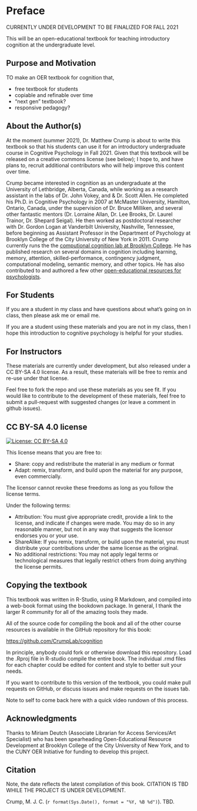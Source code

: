 # Preface {.unnumbered}

CURRENTLY UNDER DEVELOPMENT TO BE FINALIZED FOR FALL 2021

This will be an open-educational textbook for teaching introductory cognition at the undergraduate level. 

## Purpose and Motivation

TO make an OER textbook for cognition that,

- free textbook for students
- copiable and refinable over time
- "next gen" textbook?
- responsive pedagogy?

## About the Author(s)

At the moment (summer 2021), Dr. Matthew Crump is about to write this textbook so that his students can use it for an introductory undergraduate course in Cognitive Psychology in Fall 2021. Given that this textbook will be released on a creative commons license (see below); I hope to, and have plans to, recruit additional contributors who will help improve this content over time.

Crump became interested in cognition as an undergraduate at the University of Lethbridge, Alberta, Canada, while working as a research assistant in the labs of Dr. John Vokey, and & Dr. Scott Allen. He completed his Ph.D. in Cognitive Psychology in 2007 at McMaster University, Hamilton, Ontario, Canada, under the supervision of Dr. Bruce Milliken, and several other fantastic mentors (Dr. Lorraine Allan, Dr. Lee Brooks, Dr. Laurel Trainor, Dr. Shepard Seigal). He then worked as postdoctoral researcher with Dr. Gordon Logan at Vanderbilt University, Nashville, Tennessee, before beginning as Assistant Professor in the Department of Psychology at Brooklyn College of the City University of New York in 2011. Crump currently runs the the [computional cognition lab at Brooklyn College](https://www.crumplab.com). He has published research on several domains in cognition including learning, memory, attention, skilled-performance, contingency judgment, computational modeling, semantic memory, and other topics. He has also contributed to and authored a few other [open-educational resources for psychologists](https://www.crumplab.com/Books.html).

## For Students

If you are a student in my class and have questions about what's going on in class, then please ask me or email me.

If you are a student using these materials and you are not in my class, then I hope this introduction to cognitive psychology is helpful for your studies. 


## For Instructors

These materials are currently under development, but also released under a CC BY-SA 4.0 license. As a result, these materials will be free to remix and re-use under that license. 

Feel free to fork the repo and use these materials as you see fit. If you would like to contribute to the development of these materials, feel free to submit a pull-request with suggested changes (or leave a comment in github issues).

## CC BY-SA 4.0 license

[![License: CC BY-SA 4.0](https://img.shields.io/badge/License-CC%20BY--SA%204.0-lightgrey.svg)](https://creativecommons.org/licenses/by-sa/4.0/)

This license means that you are free to:

- Share: copy and redistribute the material in any medium or format
- Adapt: remix, transform, and build upon the material for any purpose, even commercially.

The licensor cannot revoke these freedoms as long as you follow the license terms.

Under the following terms:

- Attribution: You must give appropriate credit, provide a link to the license, and indicate if changes were made. You may do so in any reasonable manner, but not in any way that suggests the licensor endorses you or your use.
- ShareAlike: If you remix, transform, or build upon the material, you must distribute your contributions under the same license as the original.
- No additional restrictions: You may not apply legal terms or technological measures that legally restrict others from doing anything the license permits.

## Copying the textbook

This textbook was written in R-Studio, using R Markdown, and compiled into a web-book format using the bookdown package. In general, I thank the larger R community for all of the amazing tools they made.

All of the source code for compiling the book and all of the other course resources is available in the GitHub repository for this book:

<https://github.com/CrumpLab/cognition>

In principle, anybody could fork or otherwise download this repository. Load the .Rproj file in R-studio compile the entire book. The individual .rmd files for each chapter could be edited for content and style to better suit your needs.

If you want to contribute to this version of the textbook, you could make pull requests on GitHub, or discuss issues and make requests on the issues tab.

Note to self to come back here with a quick video rundown of this process.

## Acknowledgments

Thanks to Miriam Deutch (Associate Librarian for Access Services/Art Specialist) who has been spearheading Open-Educational Resource Development at Brooklyn College of the City University of New York, and to the CUNY OER Initiative for funding to develop this project.

## Citation

Note, the date reflects the latest compilation of this book. CITATION IS TBD WHILE THE PROJECT IS UNDER DEVELOPMENT.

Crump, M. J. C. (`r format(Sys.Date(), format = "%Y, %B %d")`). TBD. 


